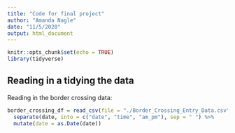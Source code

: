 ```yaml
---
title: "Code for final project"
author: "Amanda Nagle"
date: "11/5/2020"
output: html_document
---
```


```r
knitr::opts_chunk$set(echo = TRUE)
library(tidyverse)
```

## Reading in a tidying the data

Reading in the border crossing data:

```r
border_crossing_df = read_csv(file = "./Border_Crossing_Entry_Data.csv") %>% janitor::clean_names() %>% 
  separate(date, into = c("date", "time", "am_pm"), sep = " ") %>%
  mutate(date = as.Date(date))
```


